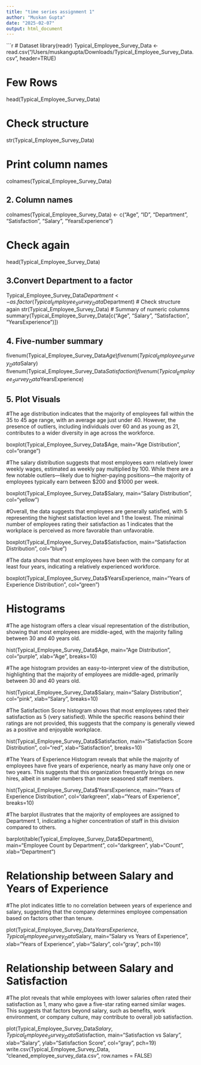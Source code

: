 ```yaml
---
title: "time series assignment 1" 
author: "Muskan Gupta"
date: "2025-02-07" 
output: html_document
---
```



```r

# Dataset 
library(readr)
Typical_Employee_Survey_Data <- read.csv("/Users/muskangupta/Downloads/Typical_Employee_Survey_Data.csv", header=TRUE)

# Few Rows
head(Typical_Employee_Survey_Data)

# Check structure
str(Typical_Employee_Survey_Data)

# Print column names
colnames(Typical_Employee_Survey_Data)

## 2. Column names

colnames(Typical_Employee_Survey_Data) <- c("Age", "ID", "Department", "Satisfaction", "Salary", "YearsExperience")

# Check again
head(Typical_Employee_Survey_Data)

## 3.Convert Department to a factor

Typical_Employee_Survey_Data$Department <- as.factor(Typical_Employee_Survey_Data$Department)
# Check structure again
str(Typical_Employee_Survey_Data)
# Summary of numeric columns
summary(Typical_Employee_Survey_Data[c("Age", "Salary", "Satisfaction", "YearsExperience")])

## 4. Five-number summary

fivenum(Typical_Employee_Survey_Data$Age)
fivenum(Typical_Employee_Survey_Data$Salary)
fivenum(Typical_Employee_Survey_Data$Satisfaction)
fivenum(Typical_Employee_Survey_Data$YearsExperience)


## 5. Plot Visuals

#The age distribution indicates that the majority of employees fall within the 35 to 45 age range, with an average age just under 40. However, the presence of outliers, including individuals over 60 and as young as 21, contributes to a wider diversity in age across the workforce.


boxplot(Typical_Employee_Survey_Data$Age, main="Age Distribution", col="orange")


#The salary distribution suggests that most employees earn relatively lower weekly wages, estimated as weekly pay multiplied by 100. While there are a few notable outliers—likely due to higher-paying positions—the majority of employees typically earn between $200 and $1000 per week.


boxplot(Typical_Employee_Survey_Data$Salary, main="Salary Distribution", col="yellow")


#Overall, the data suggests that employees are generally satisfied, with 5 representing the highest satisfaction level and 1 the lowest. The minimal number of employees rating their satisfaction as 1 indicates that the workplace is perceived as more favorable than unfavorable.


boxplot(Typical_Employee_Survey_Data$Satisfaction, main="Satisfaction Distribution", col="blue")


#The data shows that most employees have been with the company for at least four years, indicating a relatively experienced workforce.


boxplot(Typical_Employee_Survey_Data$YearsExperience, main="Years of Experience Distribution", col="green")

# Histograms
#The age histogram offers a clear visual representation of the distribution, showing that most employees are middle-aged, with the majority falling between 30 and 40 years old.


hist(Typical_Employee_Survey_Data$Age, main="Age Distribution", col="purple", xlab="Age", breaks=10)

#The age histogram provides an easy-to-interpret view of the distribution, highlighting that the majority of employees are middle-aged, primarily between 30 and 40 years old.


hist(Typical_Employee_Survey_Data$Salary, main="Salary Distribution", col="pink", xlab="Salary", breaks=10)

#The Satisfaction Score histogram shows that most employees rated their satisfaction as 5 (very satisfied). While the specific reasons behind their ratings are not provided, this suggests that the company is generally viewed as a positive and enjoyable workplace.


hist(Typical_Employee_Survey_Data$Satisfaction, main="Satisfaction Score Distribution", col="red", xlab="Satisfaction", breaks=10)


#The Years of Experience Histogram reveals that while the majority of employees have five years of experience, nearly as many have only one or two years. This suggests that this organization frequently brings on new hires, albeit in smaller numbers than more seasoned staff members.

hist(Typical_Employee_Survey_Data$YearsExperience, main="Years of Experience Distribution", col="darkgreen", xlab="Years of Experience", breaks=10)

#The barplot illustrates that the majority of employees are assigned to Department 1, indicating a higher concentration of staff in this division compared to others.


barplot(table(Typical_Employee_Survey_Data$Department), main="Employee Count by Department", col="darkgreen", ylab="Count", xlab="Department")

# Relationship between Salary and Years of Experience
#The plot indicates little to no correlation between years of experience and salary, suggesting that the company determines employee compensation based on factors other than tenure.

plot(Typical_Employee_Survey_Data$YearsExperience, Typical_Employee_Survey_Data$Salary, main="Salary vs Years of Experience", xlab="Years of Experience", ylab="Salary", col="gray", pch=19)

# Relationship between Salary and Satisfaction
#The plot reveals that while employees with lower salaries often rated their satisfaction as 1, many who gave a five-star rating earned similar wages. This suggests that factors beyond salary, such as benefits, work environment, or company culture, may contribute to overall job satisfaction.


plot(Typical_Employee_Survey_Data$Salary, Typical_Employee_Survey_Data$Satisfaction, main="Satisfaction vs Salary", xlab="Salary", ylab="Satisfaction Score", col="gray", pch=19)
write.csv(Typical_Employee_Survey_Data, "cleaned_employee_survey_data.csv", row.names = FALSE)


